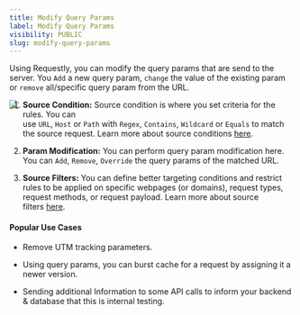 ```yaml
---
title: Modify Query Params
label: Modify Query Params
visibility: PUBLIC
slug: modify-query-params
---
```


Using Requestly, you can modify the query params that are send to the server. You `Add` a new query param, `change` the value of the existing param or `remove` all/specific query param from the URL.

<Image src="https://imagedelivery.net/IEMzXmjRvW0g933AN5ejrA/wwwnotionso-image-prod-files-secures3us-west-2amazonawscom-8e04dd23-74cd-4c44-8158-4238eac359d1-528c8350-e8d9-40fc-bd03-a2d249ef86a2-ss-2_51png/public" align="left" />

1. **Source Condition:** Source condition is where you set criteria for the rules. You can use `URL`, `Host` or `Path` with `Regex`, `Contains`, `Wildcard` or `Equals` to match the source request. Learn more about source conditions [here](https://docs.requestly.io/guides/source-condition).

2) **Param Modification:** You can perform query param modification here. You can `Add`, `Remove`, `Override` the query params of the matched URL.

3. **Source Filters:** You can define better targeting conditions and restrict rules to be applied on specific webpages (or domains), request types, request methods, or request payload. Learn more about source filters [here](https://docs.requestly.io/desktop-app/mac/features/advance-targeting).

#### Popular Use Cases

* Remove UTM tracking parameters.

- Using query params, you can burst cache for a request by assigning it a newer version.

* Sending additional Information to some API calls to inform your backend & database that this is internal testing.
